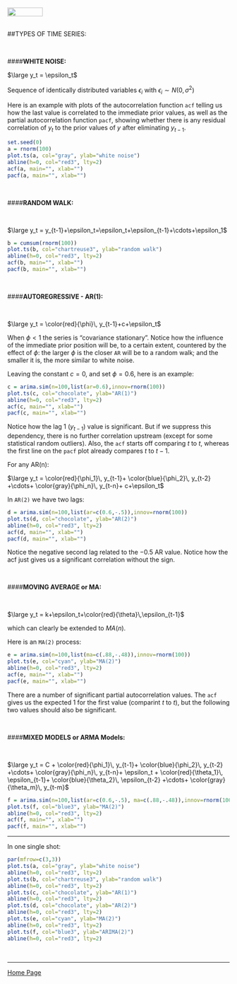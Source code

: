 <br>
<a href="http://rinterested.github.io/statistics/index.html">
<img HEIGHT="20" WIDTH="80" src="https://cloud.githubusercontent.com/assets/9312897/10556783/a27a26fa-745c-11e5-9b1a-2d5bd737387a.PNG"></a>
<br><br>


##TYPES OF TIME SERIES:

<br>
    
####**WHITE NOISE:**

$\large y_t = \epsilon_t$

Sequence of identically distributed variables $\epsilon_i$ with $\epsilon_i \sim N(0,\sigma^2)$

Here is an example with plots of the autocorrelation function  `acf` telling us how the last value is correlated to the immediate prior values, as well as the partial autocorrelation function `pacf`, showing whether there is any residual correlation of $y_t$ to the prior values of $y$ after eliminating $y_{t-1}$.

```R
set.seed(0)
a = rnorm(100)
plot.ts(a, col="gray", ylab="white noise")
abline(h=0, col="red3", lty=2)
acf(a, main="", xlab="")
pacf(a, main="", xlab="")
```

<br>

####**RANDOM WALK:**

<br>

$\large y_t = y_{t-1}+\epsilon_t=\epsilon_t+\epsilon_{t-1}+\cdots+\epsilon_1$

```R
b = cumsum(rnorm(100))
plot.ts(b, col="chartreuse3", ylab="random walk")
abline(h=0, col="red3", lty=2)
acf(b, main="", xlab="")
pacf(b, main="", xlab="")
```

<br>

####**AUTOREGRESSIVE - AR(1):**

<br>

$\large y_t = \color{red}{\phi}\, y_{t-1}+c+\epsilon_t$

When $\phi < 1$ the series is "covariance stationary". Notice how the influence of the immediate prior position will be, to a certain extent, countered by the effect of $\phi$: the larger $\phi$ is the closer `AR` will be to a random walk; and the smaller it is, the more similar to white noise.

Leaving the constant $c=0$, and set $\phi=0.6$, here is an example:

```R
c = arima.sim(n=100,list(ar=0.6),innov=rnorm(100))
plot.ts(c, col="chocolate", ylab="AR(1)")
abline(h=0, col="red3", lty=2)
acf(c, main="", xlab="")
pacf(c, main="", xlab="")
```

Notice how the lag 1 ($y_{t-1}$) value is significant. But if we suppress this dependency, there is no further correlation upstream (except for some statistical random outliers). Also, the `acf` starts off comparing $t$ to $t$, whereas the first line on the `pacf` plot already compares $t$ to $t-1$.

For any $\text{AR(n)}$:

$\large y_t = \color{red}{\phi_1}\, y_{t-1}+
\color{blue}{\phi_2}\, y_{t-2} +\cdots+
\color{gray}{\phi_n}\, y_{t-n}+
c+\epsilon_t$

In `AR(2)` we have two lags:

```R
d = arima.sim(n=100,list(ar=c(0.6,-.5)),innov=rnorm(100))
plot.ts(d, col="chocolate", ylab="AR(2)")
abline(h=0, col="red3", lty=2)
acf(d, main="", xlab="")
pacf(d, main="", xlab="")
```

Notice the negative second lag related to the $-0.5$ AR value. Notice how the acf just gives us a significant correlation without the sign.

<br>

####**MOVING AVERAGE or MA:**

<br>

$\large y_t = k+\epsilon_t+\color{red}{\theta}\,\epsilon_{t-1}$

which can clearly be extended to $MA(n)$.

Here is an `MA(2)` process:

```R
e = arima.sim(n=100,list(ma=c(.88,-.48)),innov=rnorm(100))
plot.ts(e, col="cyan", ylab="MA(2)")
abline(h=0, col="red3", lty=2)
acf(e, main="", xlab="")
pacf(e, main="", xlab="")
```

There are a number of significant partial autocorrelation values. The `acf` gives us the expected $1$ for the first value (comparint $t$ to $t$), but the following two values should also be significant.

<br>

####**MIXED MODELS or ARMA Models:**

<br>

$\large y_t = C + \color{red}{\phi_1}\, y_{t-1}+
\color{blue}{\phi_2}\, y_{t-2} +\cdots+
\color{gray}{\phi_n}\, y_{t-n}+ \epsilon_t +
\color{red}{\theta_1}\, \epsilon_{t-1}+
\color{blue}{\theta_2}\, \epsilon_{t-2} +\cdots+
\color{gray}{\theta_m}\, y_{t-m}$

```R
f = arima.sim(n=100,list(ar=c(0.6,-.5), ma=c(.88,-.48)),innov=rnorm(100))
plot.ts(f, col="blue3", ylab="MA(2)")
abline(h=0, col="red3", lty=2)
acf(f, main="", xlab="")
pacf(f, main="", xlab="")
```

---

In one single shot:

```R
par(mfrow=c(3,3))
plot.ts(a, col="gray", ylab="white noise")
abline(h=0, col="red3", lty=2)
plot.ts(b, col="chartreuse3", ylab="random walk")
abline(h=0, col="red3", lty=2)
plot.ts(c, col="chocolate", ylab="AR(1)")
abline(h=0, col="red3", lty=2)
plot.ts(d, col="chocolate", ylab="AR(2)")
abline(h=0, col="red3", lty=2)
plot.ts(e, col="cyan", ylab="MA(2)")
abline(h=0, col="red3", lty=2)
plot.ts(f, col="blue3", ylab="ARIMA(2)")
abline(h=0, col="red3", lty=2)
```

<br>


---

<a href="http://rinterested.github.io/statistics/index.html">Home Page</a>
